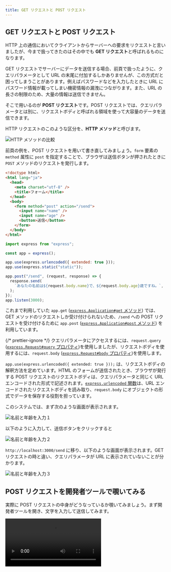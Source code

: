 ```yaml
---
title: GET リクエストと POST リクエスト
---
```



## GET リクエストと POST リクエスト

HTTP 上の通信において<Term>クライアント</Term>から<Term>サーバー</Term>への要求を<Term>リクエスト</Term>と言いましたが、今まで扱ってきたのはその中でも **GET リクエスト**と呼ばれるものになります。

GET リクエストで<Term>サーバー</Term>にデータを送信する場合、前頁で扱ったように、<Term>クエリパラメータ</Term>として URL の末尾に付加するしかありませんが、この方式だと困ってしまうことがあります。例えばパスワードなどを入力したときに URL にパスワード情報が載ってしまい機密情報の漏洩につながります。また、URL の長さの制限のため、大量の情報は送信できません。

そこで用いるのが **POST リクエスト**です。POST リクエストでは、<Term>クエリパラメータ</Term>とは別に、<Term>リクエストボディ</Term>と呼ばれる領域を使って大容量のデータを送信できます。

HTTP リクエストのこのような区分を、<Term>**HTTP メソッド**</Term>と呼びます。

![HTTP メソッドの比較](./method-comparison.png)

前頁の例を、POST リクエストを用いて書き直してみましょう。`form` 要素の `method` 属性に `post` を指定することで、ブラウザは送信ボタンが押されたときに `POST` メソッドの<Term>リクエスト</Term>を発行します。

```html title="static/index.html"
<!doctype html>
<html lang="ja">
  <head>
    <meta charset="utf-8" />
    <title>フォーム</title>
  </head>
  <body>
    <form method="post" action="/send">
      <input name="name" />
      <input name="age" />
      <button>送信</button>
    </form>
  </body>
</html>
```

```javascript title="main.mjs"
import express from "express";

const app = express();

app.use(express.urlencoded({ extended: true }));
app.use(express.static("static"));

app.post("/send", (request, response) => {
  response.send(
    `あなたの名前は${request.body.name}で、${request.body.age}歳ですね。`,
  );
});
app.listen(3000);
```

<ViewSource url={import.meta.url} path="_samples/post-request" />

これまで利用していた `app.get` ([`express.Application#get` メソッド](https://expressjs.com/ja/api.html#app.get.method)) では、GET メソッドの<Term>リクエスト</Term>しか受け付けられないため、`/send` への POST リクエストを受け付けるために `app.post` ([`express.Application#post` メソッド](https://expressjs.com/ja/api.html#app.post.method)) を利用しています。

{/* prettier-ignore */}
<Term>クエリパラメータ</Term>にアクセスするには、`request.query` (<a href="https://expressjs.com/ja/api.html#req.query">`express.Request#query` プロパティ</a>)を使用しましたが、<Term>リクエストボディ</Term>を使用するには、`request.body` (<a href="https://expressjs.com/ja/api.html#req.body">`express.Request#body` プロパティ</a>)を使用します。

`app.use(express.urlencoded({ extended: true }));` は、<Term>リクエストボディ</Term>の解釈方法を定めています。HTML のフォームが送信されたとき、ブラウザが発行する POST リクエストの<Term>リクエストボディ</Term>は、<Term>クエリパラメータ</Term>と同じく URL エンコードされた形式で記述されます。[`express.urlencoded` 関数](https://expressjs.com/ja/api.html#express.urlencoded)は、URL エンコードされた<Term>リクエストボディ</Term>を読み取り、`request.body` にオブジェクトの形式でデータを保存する役割を担っています。

このシステムでは、まず次のような画面が表示されます。

![名前と年齢を入力１](postRequest1.png)

以下のように入力して、送信ボタンをクリックすると

![名前と年齢を入力２](postRequest2.png)

`http://localhost:3000/send` に移り、以下のような画面が表示されます。GET リクエストの時と違い、<Term>クエリパラメータ</Term>が URL に表示されていないことが分かります。

![名前と年齢を入力３](postRequest3.png)

## POST リクエストを開発者ツールで覗いてみる

実際に POST リクエストの中身がどうなっているか覗いてみましょう。まず開発者ツールを開き、文字を入力して送信してみます。

<video src={postInDevelopment1} controls />

そして `name` 欄の `send` をクリックし、 `Headers` を選択すると `general` 欄の `Requested method` が `POST` になっています。また、 `Headers` の横にある `Payload` を選択し `Form data` を見ると、 `name` と `age` の情報が載っています。

<video src={postInDevelopment2} controls />

ここからさらに、`Form data` の横の `view source` や `view URL-encoded` も見てみましょう。すると URL エンコードされた<Term>リクエストボディ</Term>の中身を見ることができます。

<video src={postInDevelopment3} controls />

以上のようにして、POST リクエストの中身を覗くことができます。

![GETリクエストとPOSTリクエスト](requestAndResponse.png)

## 演習

古き良き掲示板システムを作ってみましょう。次のようなページを作成してください。

- `GET /`: 現在の投稿されているすべての記事を表示します。`/send` へ POST するためのフォームも同時に表示します。
- `POST /send`: リクエストボディに含まれている記事の内容を記録します。

:::tip[ヒント]

- イベントハンドラの外側に現在投稿されたデータを記録するための配列を用意しましょう。
- `GET /` では 配列の中身を一覧表示しましょう。フォームも忘れずに表示しましょう。
- `POST /send` に新しい投稿が来たら `Array#push` メソッドで配列に要素を追加しましょう。

:::

:::tip[豆知識: リダイレクト]

サーバー側からブラウザに対してページ遷移を指示するためには、ブラウザからのリクエストに対して、特殊なレスポンスを返します。
Express を用いてこのようなレスポンスを生成するためには、[`express.Response#send` メソッド](https://expressjs.com/ja/api.html#res.send) の代わりに、[`express.Response#redirect` メソッド](https://expressjs.com/ja/api.html#res.redirect) を用います。

```javascript
app.post("/send", (request, response) => {
  // 省略
  response.redirect("/");
});
```

:::

### 解答例

解答例は以下を参照してください。

<ViewSource url={import.meta.url} path="_samples/forum" />

